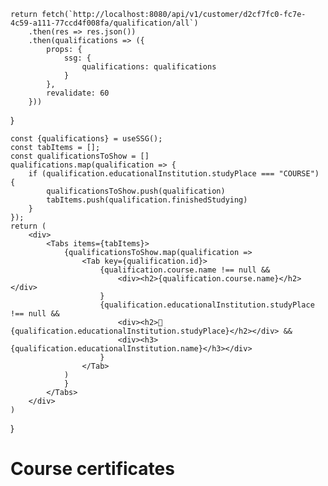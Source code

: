 
    return fetch(`http://localhost:8080/api/v1/customer/d2cf7fc0-fc7e-4c59-a111-77ccd4f008fa/qualification/all`)
        .then(res => res.json())
        .then(qualifications => ({
            props: {
                ssg: {
                    qualifications: qualifications
                }
            },
            revalidate: 60
        }))
}

    const {qualifications} = useSSG();
    const tabItems = [];
    const qualificationsToShow = []
    qualifications.map(qualification => {
        if (qualification.educationalInstitution.studyPlace === "COURSE") {
            qualificationsToShow.push(qualification)
            tabItems.push(qualification.finishedStudying)
        }
    });
    return (
        <div>
            <Tabs items={tabItems}>
                {qualificationsToShow.map(qualification =>
                    <Tab key={qualification.id}>
                        {qualification.course.name !== null &&
                            <div><h2>{qualification.course.name}</h2></div>
                        }
                        {qualification.educationalInstitution.studyPlace !== null &&
                            <div><h2>🏫 {qualification.educationalInstitution.studyPlace}</h2></div> &&
                            <div><h3>{qualification.educationalInstitution.name}</h3></div>
                        }
                    </Tab>
                )
                }
            </Tabs>
        </div>
    )
}

# Course certificates

<CourseCertificates/>